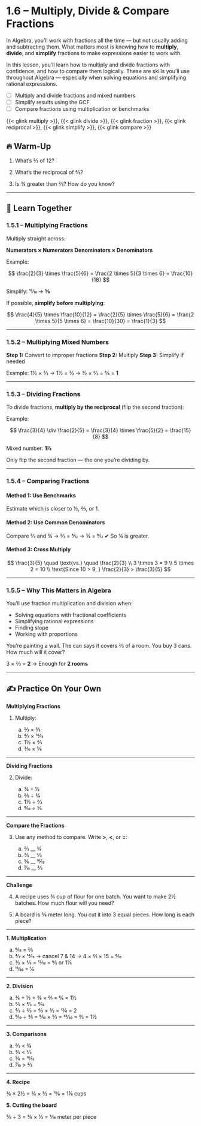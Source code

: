 # 1.6 – Multiply, Divide & Compare Fractions {.unnumbered}

In Algebra, you’ll work with fractions all the time — but not usually adding and subtracting them. What matters most is knowing how to **multiply**, **divide**, and **simplify** fractions to make expressions easier to work with.

In this lesson, you’ll learn how to multiply and divide fractions with confidence, and how to compare them logically. These are skills you’ll use throughout Algebra — especially when solving equations and simplifying rational expressions.

:::{.callout-note icon=false title="🎯 Objectives"}
- [ ] Multiply and divide fractions and mixed numbers
- [ ] Simplify results using the GCF
- [ ] Compare fractions using multiplication or benchmarks
:::

::: {.callout-note icon=false title="📚 Vocabulary"}
{{< glink multiply >}}, {{< glink divide >}}, {{< glink fraction >}}, {{< glink reciprocal >}}, {{< glink simplify >}}, {{< glink compare >}}
:::

## 🔥 Warm-Up

1. What’s ⅔ of 12?

2. What’s the reciprocal of 4⁄5?

3. Is ¾ greater than ⅔? How do you know?

---

## 👥 Learn Together

### 1.5.1 – Multiplying Fractions

Multiply straight across:

**Numerators × Numerators**
**Denominators × Denominators**

Example:

$$
\frac{2}{3} \times \frac{5}{6} = \frac{2 \times 5}{3 \times 6} = \frac{10}{18}
$$

Simplify: 10⁄18 → **5⁄9**

If possible, **simplify before multiplying**:

$$
\frac{4}{5} \times \frac{10}{12} = \frac{2}{5} \times \frac{5}{6} = \frac{2 \times 5}{5 \times 6} = \frac{10}{30} = \frac{1}{3}
$$

---

### 1.5.2 – Multiplying Mixed Numbers

**Step 1:** Convert to improper fractions
**Step 2:** Multiply
**Step 3:** Simplify if needed

Example:
1½ × 2⁄3
→ 1½ = 3⁄2
→ 3⁄2 × 2⁄3 = 6⁄6 = **1**

---

### 1.5.3 – Dividing Fractions

To divide fractions, **multiply by the reciprocal** (flip the second fraction):

Example:

$$
\frac{3}{4} \div \frac{2}{5} = \frac{3}{4} \times \frac{5}{2} = \frac{15}{8}
$$

Mixed number: **1⅞**

:::{.callout-caution title="Don't flip the first fraction!"}
Only flip the second fraction — the one you're dividing by.
:::

---

### 1.5.4 – Comparing Fractions

#### Method 1: Use Benchmarks

Estimate which is closer to ½, ⅔, or 1.

#### Method 2: Use Common Denominators

Compare ⅔ and ¾
→ ⅔ = 8⁄12
→ ¾ = 9⁄12
✔ So ¾ is greater.

#### Method 3: Cross Multiply

$$
\frac{3}{5} \quad \text{vs.} \quad \frac{2}{3} \\
3 \times 3 = 9 \\
5 \times 2 = 10 \\
\text{Since 10 > 9, } \frac{2}{3} > \frac{3}{5}
$$

---

### 1.5.5 – Why This Matters in Algebra

You’ll use fraction multiplication and division when:

* Solving equations with fractional coefficients
* Simplifying rational expressions
* Finding slope
* Working with proportions

:::{.callout-tip .realworld-box icon=false title="🌍 In the Real World"}
You're painting a wall. The can says it covers ⅔ of a room. You buy 3 cans.
How much will it cover?

3 × ⅔ = **2** → Enough for **2 rooms**
:::

---

## ✍️ Practice On Your Own

**Multiplying Fractions**

1. Multiply:

   a. 2⁄3 × 3⁄5
   b. 4⁄7 × 14⁄15
   c. 1½ × ⅘
   d. 3⁄10 × 5⁄6

---

**Dividing Fractions**

2. Divide:

   a. ¾ ÷ ½
   b. 2⁄5 ÷ 3⁄4
   c. 1⅓ ÷ ⅔
   d. 9⁄10 ÷ 3⁄5

---

**Compare the Fractions**

3. Use any method to compare. Write **>**, **<**, or **=**:

   a. ⅔ \_\_ 3⁄4
   b. 3⁄5 \_\_ 2⁄3
   c. 5⁄6 \_\_ 10⁄12
   d. 7⁄10 \_\_ 2⁄3

---

**Challenge**

4. A recipe uses ¾ cup of flour for one batch. You want to make 2½ batches. How much flour will you need?

5. A board is 5⁄6 meter long. You cut it into 3 equal pieces. How long is each piece?

---

::: {.callout-tip icon=false collapse=true title="🔑 Answer Key"}

**1. Multiplication**

a. 6⁄15 = 2⁄5
b. 4⁄7 × 14⁄15 → cancel 7 & 14 → 4 × 2⁄1 × 15 = 8⁄15
c. 3⁄2 × 4⁄5 = 12⁄10 = 6⁄5 or 1⅕
d. 15⁄60 = 1⁄4

---

**2. Division**

a. ¾ ÷ ½ = ¾ × 2⁄1 = 6⁄4 = 1½
b. 2⁄5 × 4⁄3 = 8⁄15
c. 4⁄3 ÷ 2⁄3 = 4⁄3 × 3⁄2 = 12⁄6 = 2
d. 9⁄10 ÷ 3⁄5 = 9⁄10 × 5⁄3 = 45⁄30 = 3⁄2 = 1½

---

**3. Comparisons**

a. ⅔ < ¾
b. 3⁄5 < 2⁄3
c. 5⁄6 = 10⁄12
d. 7⁄10 > 2⁄3

---

**4. Recipe**

¾ × 2½ = ¾ × 5⁄2 = 15⁄8 = 1⅞ cups

**5. Cutting the board**

5⁄6 ÷ 3 = 5⁄6 × 1⁄3 = 5⁄18 meter per piece

:::